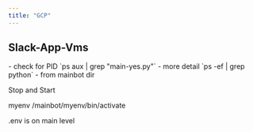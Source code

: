 ```yaml
---
title: "GCP"
---
```


## Slack-App-Vms

<Steps>
  <Step title="Start and stop nohup">
    - check for PID `ps aux | grep "main-yes.py"`
    - more detail `ps -ef | grep python`
    - from mainbot  dir
  </Step>
  <Step title="kill [PID]">
    
  </Step>
  <Step title="nohup python main-yes.py > bot.log 2>&1 &">
    
  </Step>
</Steps>

Stop and Start

myenv /mainbot/myenv/bin/activate

<Check>
  .env is on main level
</Check>